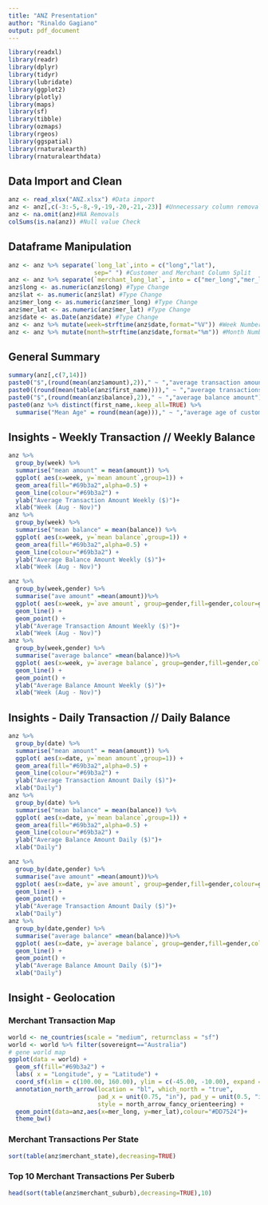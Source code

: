 ```yaml
---
title: "ANZ Presentation"
author: "Rinaldo Gagiano"
output: pdf_document
---
```


```r
library(readxl)
library(readr)
library(dplyr)
library(tidyr)
library(lubridate)
library(ggplot2)
library(plotly)
library(maps)
library(sf)
library(tibble)
library(ozmaps)
library(rgeos)
library(ggspatial)
library(rnaturalearth)
library(rnaturalearthdata)
```


## Data Import and Clean

```r
anz <- read_xlsx("ANZ.xlsx") #Data import
anz <- anz[,c(-3:-5,-8,-9,-19,-20,-21,-23)] #Unnecessary column removal
anz <- na.omit(anz)#NA Removals
colSums(is.na(anz)) #Null value Check
```

## Dataframe Manipulation
```r
anz <- anz %>% separate(`long_lat`,into = c("long","lat"),
                        sep=" ") #Customer and Merchant Column Split
anz <- anz %>% separate(`merchant_long_lat`, into = c("mer_long","mer_lat"), sep=" ")
anz$long <- as.numeric(anz$long) #Type Change
anz$lat <- as.numeric(anz$lat) #Type Change
anz$mer_long <- as.numeric(anz$mer_long) #Type Change
anz$mer_lat <- as.numeric(anz$mer_lat) #Type Change
anz$date <- as.Date(anz$date) #Type Change
anz <- anz %>% mutate(week=strftime(anz$date,format="%V")) #Week Number
anz <- anz %>% mutate(month=strftime(anz$date,format="%m")) #Month Number
```


## General Summary
```r
summary(anz[,c(7,14)])
paste0("$",(round(mean(anz$amount),2))," ~ ","average transaction amount")
paste0((round(mean(table(anz$first_name))))," ~ ","average transactions per person")
paste0("$",(round(mean(anz$balance),2))," ~ ","average balance amount")
paste0(anz %>% distinct(first_name,.keep_all=TRUE) %>% 
  summarise("Mean Age" = round(mean(age)))," ~ ","average age of customer")

```

## Insights - Weekly Transaction // Weekly Balance

```r
anz %>% 
  group_by(week) %>% 
  summarise("mean amount" = mean(amount)) %>%
  ggplot( aes(x=week, y=`mean amount`,group=1)) +
  geom_area(fill="#69b3a2",alpha=0.5) +
  geom_line(colour="#69b3a2") +
  ylab("Average Transaction Amount Weekly ($)")+
  xlab("Week (Aug - Nov)")
anz %>% 
  group_by(week) %>% 
  summarise("mean balance" = mean(balance)) %>%
  ggplot( aes(x=week, y=`mean balance`,group=1)) +
  geom_area(fill="#69b3a2",alpha=0.5) +
  geom_line(colour="#69b3a2") +
  ylab("Average Balance Amount Weekly ($)")+
  xlab("Week (Aug - Nov)")
```

```r
anz %>% 
  group_by(week,gender) %>%
  summarise("ave amount" =mean(amount))%>%
  ggplot( aes(x=week, y=`ave amount`, group=gender,fill=gender,colour=gender)) +
  geom_line() +
  geom_point() +
  ylab("Average Transaction Amount Weekly ($)")+
  xlab("Week (Aug - Nov)")
anz %>% 
  group_by(week,gender) %>%
  summarise("average balance" =mean(balance))%>%
  ggplot( aes(x=week, y=`average balance`, group=gender,fill=gender,colour=gender)) +
  geom_line() +
  geom_point() +
  ylab("Average Balance Amount Weekly ($)")+
  xlab("Week (Aug - Nov)")
```

## Insights - Daily Transaction // Daily Balance

```r
anz %>% 
  group_by(date) %>% 
  summarise("mean amount" = mean(amount)) %>%
  ggplot( aes(x=date, y=`mean amount`,group=1)) +
  geom_area(fill="#69b3a2",alpha=0.5) +
  geom_line(colour="#69b3a2") +
  ylab("Average Transaction Amount Daily ($)")+
  xlab("Daily")
anz %>% 
  group_by(date) %>% 
  summarise("mean balance" = mean(balance)) %>%
  ggplot( aes(x=date, y=`mean balance`,group=1)) +
  geom_area(fill="#69b3a2",alpha=0.5) +
  geom_line(colour="#69b3a2") +
  ylab("Average Balance Amount Daily ($)")+
  xlab("Daily")
```

```r
anz %>% 
  group_by(date,gender) %>%
  summarise("ave amount" =mean(amount))%>%
  ggplot( aes(x=date, y=`ave amount`, group=gender,fill=gender,colour=gender)) +
  geom_line() +
  geom_point() +
  ylab("Average Transaction Amount Daily ($)")+
  xlab("Daily")
anz %>% 
  group_by(date,gender) %>%
  summarise("average balance" =mean(balance))%>%
  ggplot( aes(x=date, y=`average balance`, group=gender,fill=gender,colour=gender)) +
  geom_line() +
  geom_point() +
  ylab("Average Balance Amount Daily ($)")+
  xlab("Daily")
```

## Insight - Geolocation
### Merchant Transaction Map
```r
world <- ne_countries(scale = "medium", returnclass = "sf")
world <- world %>% filter(sovereignt=="Australia")
# gene world map
ggplot(data = world) +
  geom_sf(fill="#69b3a2") +
  labs( x = "Longitude", y = "Latitude") +
  coord_sf(xlim = c(100.00, 160.00), ylim = c(-45.00, -10.00), expand = FALSE) +
  annotation_north_arrow(location = "bl", which_north = "true", 
                         pad_x = unit(0.75, "in"), pad_y = unit(0.5, "in"),
                         style = north_arrow_fancy_orienteering) +
  geom_point(data=anz,aes(x=mer_long, y=mer_lat),colour="#DD7524")+
  theme_bw()
```

### Merchant Transactions Per State

```r
sort(table(anz$merchant_state),decreasing=TRUE)
```

### Top 10 Merchant Transactions Per Suberb

```r
head(sort(table(anz$merchant_suburb),decreasing=TRUE),10)
```




































































